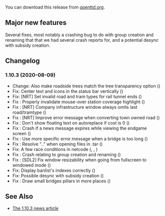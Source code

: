 {{en/-}}
{{en/Archive/OpenTTD/Navigation}}

{{en/Archive/OpenTTD/NaviPrevNext|prev=en/Archive/OpenTTD/OpenTTD 1.10.2|next=en/OpenTTD 1.11.0|date=2020-08-09}}

You can download this release from [https://cdn.openttd.org/openttd-releases/1.10.3 openttd.org].

==Major new features==
Several fixes, most notably a crashing bug to do with group creation and renaming that that we had several crash reports for, and a potential desync with subsidy creation.

==Changelog==
=== 1.10.3 (2020-08-09) ===

* Change: Also make roadside trees match the tree transparency option ({{en/GHIssue|8245}})
* Fix: Center text and icons in the status bar vertically ({{en/GHIssue|8273}})
* Fix: [NRT] Set invalid road and tram types for rail tunnel ends ({{en/GHIssue|8269}})
* Fix {{en/GHIssue|7980}}: Properly invalidate mouse-over station coverage highlight ({{en/GHIssue|8263}})
* Fix {{en/GHIssue|8250}}: [NRT] Company infrastructure window always omits last road/tramtype ({{en/GHIssue|8251}})
* Fix {{en/GHIssue|8162}}: [NRT] Improve error message when converting town owned road ({{en/GHIssue|8247}})
* Fix {{en/GHIssue|8216}}: Don't show floating text on autoreplace if cost is 0 ({{en/GHIssue|8244}})
* Fix {{en/GHIssue|8129}}: Crash if a news message expires while viewing the endgame screen ({{en/GHIssue|8243}})
* Fix {{en/GHIssue|8221}}: Use more specific error message when a bridge is too long ({{en/GHIssue|8240}})
* Fix {{en/GHIssue|8230}}: Resolve ".." when opening files in .tar ({{en/GHIssue|8231}})
* Fix: A few race conditions in netcode ({{en/GHIssue|8227}}, {{en/GHIssue|8228}}, {{en/GHIssue|8229}})
* Fix {{en/GHIssue|7838}}: Crash relating to group creation and renaming ({{en/GHIssue|8223}})
* Fix {{en/GHIssue|8104}}: [SDL2] Fix window resizability when going from fullscreen to windowed mode ({{en/GHIssue|8211}})
* Fix: Display banlist's indexes correctly ({{en/GHIssue|8209}})
* Fix: Possible desync with subsidy creation ({{en/GHIssue|8159}})
* Fix {{en/GHIssue|8131}}: Draw small bridges pillars in more places ({{en/GHIssue|8149}})

==See Also==
* [https://www.openttd.org/news/2020/08/09/openttd-1-10-3.html The 1.10.3 news article]